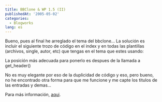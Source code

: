 ```yaml
---
title: BBClone & WP 1.5 (II)
publishedAt: '2005-05-02'
categories:
  - Blogworks
lang: es
---
```


Bueno, pues al final he arreglado el tema del bbclone... La solución es incluir el siguiente trozo de código en el index y en todas las plantillas (archivos, single, autor, etc) que tengas en el tema que estes usando:

La posición más adecuada para ponerlo es despues de la llamada a get_header()

No es muy elegante por eso de la duplicidad de código y eso, pero bueno, no he encontrado otra forma para que me funcione y me capte los titulos de las entradas y demas...

Para más información, [aqui](http://www.infoprophecy.org/bbclone-and-wordpress-15/).
